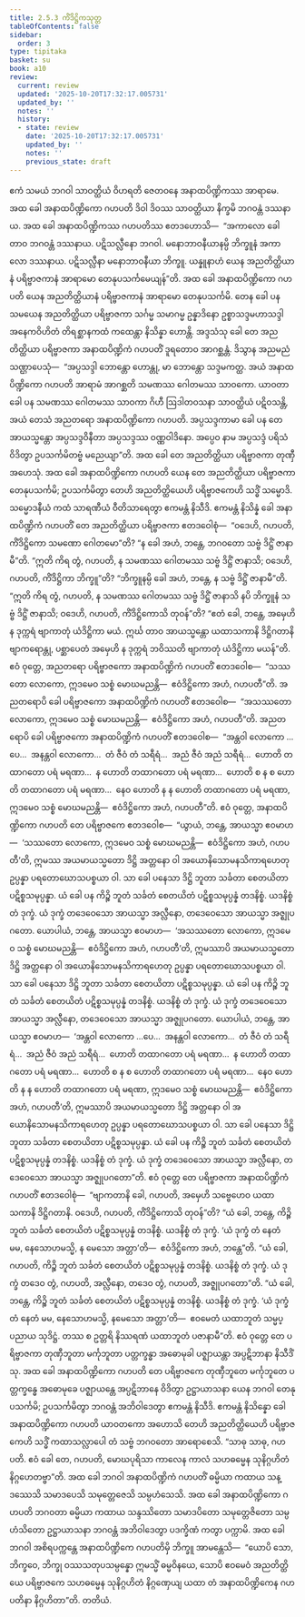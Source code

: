 ```yaml
---
title: 2.5.3 ကိံဒိဋ္ဌိကသုတ္တ
tableOfContents: false
sidebar:
  order: 3
type: tipitaka
basket: su
book: a10
review:
  current: review
  updated: '2025-10-20T17:32:17.005731'
  updated_by: ''
  notes: ''
  history:
  - state: review
    date: '2025-10-20T17:32:17.005731'
    updated_by: ''
    notes: ''
    previous_state: draft
---
```



<DynamicBreadcrumb />


<ReviewStatus review={frontmatter.review} showDetails={true} />

<HypothesisAnnotation frontmatter={frontmatter} />

<Division number="93" book="a10" e="ch" v="17" p="406">

<Paragraph number="803" book="a10">
ဧကံ သမယံ ဘဂဝါ သာဝတ္ထိယံ ဝိဟရတိ ဇေတဝနေ အနာထပိဏ္ဍိကဿ အာရာမေ. အထ ခေါ အနာထပိဏ္ဍိကော ဂဟပတိ ဒိဝါ ဒိဝဿ သာဝတ္ထိယာ နိက္ခမိ ဘဂဝန္တံ ဒဿနာယ. အထ ခေါ အနာထပိဏ္ဍိကဿ ဂဟပတိဿ ဧတဒဟောသိ—  “အကာလော ခေါ တာဝ ဘဂဝန္တံ ဒဿနာယ. ပဋိသလ္လီနော ဘဂဝါ. မနောဘာဝနီယာနမ္ပိ ဘိက္ခူနံ အကာလော ဒဿနာယ. ပဋိသလ္လီနာ မနောဘာဝနီယာ ဘိက္ခူ. ယန္နူနာဟံ ယေန အညတိတ္ထိယာနံ ပရိဗ္ဗာဇကာနံ အာရာမော တေနုပသင်္ကမေယျန်”တိ.
</Paragraph>

<Paragraph number="804" book="a10">
အထ ခေါ အနာထပိဏ္ဍိကော ဂဟပတိ ယေန အညတိတ္ထိယာနံ ပရိဗ္ဗာဇကာနံ အာရာမော တေနုပသင်္ကမိ. တေန ခေါ ပန သမယေန အညတိတ္ထိယာ ပရိဗ္ဗာဇကာ သင်္ဂမ္မ သမာဂမ္မ ဥန္နာဒိနော ဥစ္စာသဒ္ဒမဟာသဒ္ဒါ အနေကဝိဟိတံ တိရစ္ဆာနကထံ ကထေန္တာ နိသိန္နာ ဟောန္တိ. အဒ္ဒသံသု ခေါ တေ အညတိတ္ထိယာ ပရိဗ္ဗာဇကာ အနာထပိဏ္ဍိကံ ဂဟပတိံ ဒူရတောဝ အာဂစ္ဆန္တံ. ဒိသွာန အညမညံ သဏ္ဌာပေသုံ—  “အပ္ပသဒ္ဒါ ဘောန္တော ဟောန္တု, မာ ဘောန္တော သဒ္ဒမကတ္ထ. အယံ အနာထပိဏ္ဍိကော ဂဟပတိ အာရာမံ အာဂစ္ဆတိ သမဏဿ ဂေါတမဿ သာဝကော. ယာဝတာ ခေါ ပန သမဏဿ ဂေါတမဿ သာဝကာ ဂိဟီ ဩဒါတဝသနာ သာဝတ္ထိယံ ပဋိဝသန္တိ, အယံ တေသံ အညတရော အနာထပိဏ္ဍိကော ဂဟပတိ. အပ္ပသဒ္ဒကာမာ ခေါ ပန တေ အာယသ္မန္တော အပ္ပသဒ္ဒဝိနီတာ အပ္ပသဒ္ဒဿ ဝဏ္ဏဝါဒိနော. အပ္ပေဝ နာမ အပ္ပသဒ္ဒံ ပရိသံ ဝိဒိတွာ ဥပသင်္ကမိတဗ္ဗံ မညေယျာ”တိ.
</Paragraph>

<Paragraph number="805" book="a10">
အထ ခေါ တေ အညတိတ္ထိယာ ပရိဗ္ဗာဇကာ တုဏှီ အဟေသုံ. အထ ခေါ အနာထပိဏ္ဍိကော ဂဟပတိ ယေန တေ အညတိတ္ထိယာ ပရိဗ္ဗာဇကာ တေနုပသင်္ကမိ; ဥပသင်္ကမိတွာ တေဟိ အညတိတ္ထိယေဟိ ပရိဗ္ဗာဇကေဟိ သဒ္ဓိံ သမ္မောဒိ. သမ္မောဒနီယံ ကထံ သာရဏီယံ ဝီတိသာရေတွာ ဧကမန္တံ နိသီဒိ. ဧကမန္တံ နိသိန္နံ ခေါ အနာထပိဏ္ဍိကံ ဂဟပတိံ တေ အညတိတ္ထိယာ ပရိဗ္ဗာဇကာ ဧတဒဝေါစုံ—  “ဝဒေဟိ, ဂဟပတိ, ကိံဒိဋ္ဌိကော သမဏော ဂေါတမော”တိ? “န ခေါ အဟံ, ဘန္တေ, ဘဂဝတော သဗ္ဗံ ဒိဋ္ဌိံ ဇာနာမီ”တိ.
</Paragraph>

<Paragraph number="806" book="a10">
“ဣတိ ကိရ တွံ, ဂဟပတိ, န သမဏဿ ဂေါတမဿ သဗ္ဗံ ဒိဋ္ဌိံ ဇာနာသိ; ဝဒေဟိ, ဂဟပတိ, ကိံဒိဋ္ဌိကာ ဘိက္ခူ”တိ? “ဘိက္ခူနမ္ပိ ခေါ အဟံ, ဘန္တေ, န သဗ္ဗံ ဒိဋ္ဌိံ ဇာနာမီ”တိ.
</Paragraph>

<Paragraph number="807" book="a10">
“ဣတိ ကိရ တွံ, ဂဟပတိ, န သမဏဿ ဂေါတမဿ သဗ္ဗံ ဒိဋ္ဌိံ ဇာနာသိ နပိ ဘိက္ခူနံ သဗ္ဗံ ဒိဋ္ဌိံ ဇာနာသိ; ဝဒေဟိ, ဂဟပတိ, ကိံဒိဋ္ဌိကောသိ တုဝန်”တိ? “ဧတံ ခေါ, ဘန္တေ, အမှေဟိ န ဒုက္ကရံ ဗျာကာတုံ ယံဒိဋ္ဌိကာ မယံ. ဣင်္ဃ တာဝ အာယသ္မန္တော ယထာသကာနိ ဒိဋ္ဌိဂတာနိ ဗျာကရောန္တု, ပစ္ဆာပေတံ အမှေဟိ န ဒုက္ကရံ ဘဝိဿတိ ဗျာကာတုံ ယံဒိဋ္ဌိကာ မယန်”တိ.
</Paragraph>

<Paragraph number="808" book="a10">
ဧဝံ ဝုတ္တေ, အညတရော ပရိဗ္ဗာဇကော အနာထပိဏ္ဍိကံ ဂဟပတိံ ဧတဒဝေါစ—  “သဿတော လောကော, ဣဒမေဝ သစ္စံ မောဃမညန္တိ—  ဧဝံဒိဋ္ဌိကော အဟံ, ဂဟပတီ”တိ.
</Paragraph>

<Paragraph number="809" book="a10">
အညတရောပိ ခေါ ပရိဗ္ဗာဇကော အနာထပိဏ္ဍိကံ ဂဟပတိံ ဧတဒဝေါစ—  “အသဿတော လောကော, ဣဒမေဝ သစ္စံ မောဃမညန္တိ—  ဧဝံဒိဋ္ဌိကော အဟံ, ဂဟပတီ”တိ.
</Paragraph>

<Paragraph number="810" book="a10">
အညတရောပိ ခေါ ပရိဗ္ဗာဇကော အနာထပိဏ္ဍိကံ ဂဟပတိံ ဧတဒဝေါစ—  “အန္တဝါ လောကော …ပေ…  အနန္တဝါ လောကော…  တံ ဇီဝံ တံ သရီရံ…  အညံ ဇီဝံ အညံ သရီရံ…  ဟောတိ တထာဂတော ပရံ မရဏာ…  န ဟောတိ တထာဂတော ပရံ မရဏာ…  ဟောတိ စ န စ ဟောတိ တထာဂတော ပရံ မရဏာ…  နေဝ ဟောတိ န န ဟောတိ တထာဂတော ပရံ မရဏာ, ဣဒမေဝ သစ္စံ မောဃမညန္တိ—  ဧဝံဒိဋ္ဌိကော အဟံ, ဂဟပတီ”တိ.
</Paragraph>

<Paragraph number="811" book="a10">
ဧဝံ ဝုတ္တေ, အနာထပိဏ္ဍိကော ဂဟပတိ တေ ပရိဗ္ဗာဇကေ ဧတဒဝေါစ—  “ယွာယံ, ဘန္တေ, အာယသ္မာ ဧဝမာဟ—  ‘သဿတော လောကော, ဣဒမေဝ သစ္စံ မောဃမညန္တိ—  ဧဝံဒိဋ္ဌိကော အဟံ, ဂဟပတီ’တိ, ဣမဿ အယမာယသ္မတော ဒိဋ္ဌိ အတ္တနော ဝါ အယောနိသောမနသိကာရဟေတု ဥပ္ပန္နာ ပရတောဃောသပစ္စယာ ဝါ. သာ ခေါ ပနေသာ ဒိဋ္ဌိ ဘူတာ သင်္ခတာ စေတယိတာ ပဋိစ္စသမုပ္ပန္နာ. ယံ ခေါ ပန ကိဉ္စိ ဘူတံ သင်္ခတံ စေတယိတံ ပဋိစ္စသမုပ္ပန္နံ တဒနိစ္စံ. ယဒနိစ္စံ တံ ဒုက္ခံ. ယံ ဒုက္ခံ တဒေဝေသော အာယသ္မာ အလ္လီနော, တဒေဝေသော အာယသ္မာ အဇ္ဈုပဂတော.
</Paragraph>

<Paragraph number="812" book="a10">
ယောပါယံ, ဘန္တေ, အာယသ္မာ ဧဝမာဟ—  ‘အသဿတော လောကော, ဣဒမေဝ သစ္စံ မောဃမညန္တိ—  ဧဝံဒိဋ္ဌိကော အဟံ, ဂဟပတီ’တိ, ဣမဿာပိ အယမာယသ္မတော ဒိဋ္ဌိ အတ္တနော ဝါ အယောနိသောမနသိကာရဟေတု ဥပ္ပန္နာ ပရတောဃောသပစ္စယာ ဝါ. သာ ခေါ ပနေသာ ဒိဋ္ဌိ ဘူတာ သင်္ခတာ စေတယိတာ ပဋိစ္စသမုပ္ပန္နာ. ယံ ခေါ ပန ကိဉ္စိ ဘူတံ သင်္ခတံ စေတယိတံ ပဋိစ္စသမုပ္ပန္နံ တဒနိစ္စံ. ယဒနိစ္စံ တံ ဒုက္ခံ. ယံ ဒုက္ခံ တဒေဝေသော အာယသ္မာ အလ္လီနော, တဒေဝေသော အာယသ္မာ အဇ္ဈုပဂတော.
</Paragraph>

<Paragraph number="813" book="a10">
ယောပါယံ, ဘန္တေ, အာယသ္မာ ဧဝမာဟ—  ‘အန္တဝါ လောကော …ပေ…  အနန္တဝါ လောကော…  တံ ဇီဝံ တံ သရီရံ…  အညံ ဇီဝံ အညံ သရီရံ…  ဟောတိ တထာဂတော ပရံ မရဏာ…  န ဟောတိ တထာဂတော ပရံ မရဏာ…  ဟောတိ စ န စ ဟောတိ တထာဂတော ပရံ မရဏာ…  နေဝ ဟောတိ န န ဟောတိ တထာဂတော ပရံ မရဏာ, ဣဒမေဝ သစ္စံ မောဃမညန္တိ—  ဧဝံဒိဋ္ဌိကော အဟံ, ဂဟပတီ’တိ, ဣမဿာပိ အယမာယသ္မတော ဒိဋ္ဌိ အတ္တနော ဝါ အယောနိသောမနသိကာရဟေတု ဥပ္ပန္နာ ပရတောဃောသပစ္စယာ ဝါ. သာ ခေါ ပနေသာ ဒိဋ္ဌိ ဘူတာ သင်္ခတာ စေတယိတာ ပဋိစ္စသမုပ္ပန္နာ. ယံ ခေါ ပန ကိဉ္စိ ဘူတံ သင်္ခတံ စေတယိတံ ပဋိစ္စသမုပ္ပန္နံ တဒနိစ္စံ. ယဒနိစ္စံ တံ ဒုက္ခံ. ယံ ဒုက္ခံ တဒေဝေသော အာယသ္မာ အလ္လီနော, တဒေဝေသော အာယသ္မာ အဇ္ဈုပဂတော”တိ.
</Paragraph>

<Paragraph number="814" book="a10">
ဧဝံ ဝုတ္တေ တေ ပရိဗ္ဗာဇကာ အနာထပိဏ္ဍိကံ ဂဟပတိံ ဧတဒဝေါစုံ—  “ဗျာကတာနိ ခေါ, ဂဟပတိ, အမှေဟိ သဗ္ဗေဟေဝ ယထာသကာနိ ဒိဋ္ဌိဂတာနိ. ဝဒေဟိ, ဂဟပတိ, ကိံဒိဋ္ဌိကောသိ တုဝန်”တိ? “ယံ ခေါ, ဘန္တေ, ကိဉ္စိ ဘူတံ သင်္ခတံ စေတယိတံ ပဋိစ္စသမုပ္ပန္နံ တဒနိစ္စံ. ယဒနိစ္စံ တံ ဒုက္ခံ. ‘ယံ ဒုက္ခံ တံ နေတံ မမ, နေသောဟမသ္မိ, န မေသော အတ္တာ’တိ—  ဧဝံဒိဋ္ဌိကော အဟံ, ဘန္တေ”တိ.
</Paragraph>

<Paragraph number="815" book="a10">
“ယံ ခေါ, ဂဟပတိ, ကိဉ္စိ ဘူတံ သင်္ခတံ စေတယိတံ ပဋိစ္စသမုပ္ပန္နံ တဒနိစ္စံ. ယဒနိစ္စံ တံ ဒုက္ခံ. ယံ ဒုက္ခံ တဒေဝ တွံ, ဂဟပတိ, အလ္လီနော, တဒေဝ တွံ, ဂဟပတိ, အဇ္ဈုပဂတော”တိ.
</Paragraph>

<Paragraph number="816" book="a10">
“ယံ ခေါ, ဘန္တေ, ကိဉ္စိ ဘူတံ သင်္ခတံ စေတယိတံ ပဋိစ္စသမုပ္ပန္နံ တဒနိစ္စံ. ယဒနိစ္စံ တံ ဒုက္ခံ. ‘ယံ ဒုက္ခံ တံ နေတံ မမ, နေသောဟမသ္မိ, နမေသော အတ္တာ’တိ—  ဧဝမေတံ ယထာဘူတံ သမ္မပ္ပညာယ သုဒိဋ္ဌံ. တဿ စ ဥတ္တရိ နိဿရဏံ ယထာဘူတံ ပဇာနာမီ”တိ.
</Paragraph>

<Paragraph number="817" book="a10">
ဧဝံ ဝုတ္တေ တေ ပရိဗ္ဗာဇကာ တုဏှီဘူတာ မင်္ကုဘူတာ ပတ္တက္ခန္ဓာ အဓောမုခါ ပဇ္ဈာယန္တာ အပ္ပဋိဘာနာ နိသီဒိံသု. အထ ခေါ အနာထပိဏ္ဍိကော ဂဟပတိ တေ ပရိဗ္ဗာဇကေ တုဏှီဘူတေ မင်္ကုဘူတေ ပတ္တက္ခန္ဓေ အဓောမုခေ ပဇ္ဈာယန္တေ အပ္ပဋိဘာနေ ဝိဒိတွာ ဥဋ္ဌာယာသနာ ယေန ဘဂဝါ တေနုပသင်္ကမိ; ဥပသင်္ကမိတွာ ဘဂဝန္တံ အဘိဝါဒေတွာ ဧကမန္တံ နိသီဒိ. ဧကမန္တံ နိသိန္နော ခေါ အနာထပိဏ္ဍိကော ဂဟပတိ ယာဝတကော အဟောသိ တေဟိ အညတိတ္ထိယေဟိ ပရိဗ္ဗာဇကေဟိ သဒ္ဓိံ ကထာသလ္လာပေါ တံ သဗ္ဗံ ဘဂဝတော အာရောစေသိ. “သာဓု သာဓု, ဂဟပတိ. ဧဝံ ခေါ တေ, ဂဟပတိ, မောဃပုရိသာ ကာလေန ကာလံ သဟဓမ္မေန သုနိဂ္ဂဟိတံ နိဂ္ဂဟေတဗ္ဗာ”တိ.
</Paragraph>

<Paragraph number="818" book="a10">
အထ ခေါ ဘဂဝါ အနာထပိဏ္ဍိကံ ဂဟပတိံ ဓမ္မိယာ ကထာယ သန္ဒဿေသိ သမာဒပေသိ သမုတ္တေဇေသိ သမ္ပဟံသေသိ. အထ ခေါ အနာထပိဏ္ဍိကော ဂဟပတိ ဘဂဝတာ ဓမ္မိယာ ကထာယ သန္ဒဿိတော သမာဒပိတော သမုတ္တေဇိတော သမ္ပဟံသိတော ဥဋ္ဌာယာသနာ ဘဂဝန္တံ အဘိဝါဒေတွာ ပဒက္ခိဏံ ကတွာ ပက္ကာမိ.
</Paragraph>

<Paragraph number="819" book="a10">
အထ ခေါ ဘဂဝါ အစိရပက္ကန္တေ အနာထပိဏ္ဍိကေ ဂဟပတိမှိ ဘိက္ခူ အာမန္တေသိ—  “ယောပိ သော, ဘိက္ခဝေ, ဘိက္ခု ဝဿသတုပသမ္ပန္နော ဣမသ္မိံ ဓမ္မဝိနယေ, သောပိ ဧဝမေဝံ အညတိတ္ထိယေ ပရိဗ္ဗာဇကေ သဟဓမ္မေန သုနိဂ္ဂဟိတံ နိဂ္ဂဏှေယျ ယထာ တံ အနာထပိဏ္ဍိကေန ဂဟပတိနာ နိဂ္ဂဟိတာ”တိ.

</Paragraph>
</Division>

<Paragraph number="820" type="center" book="a10">
တတိယံ.
</Paragraph>